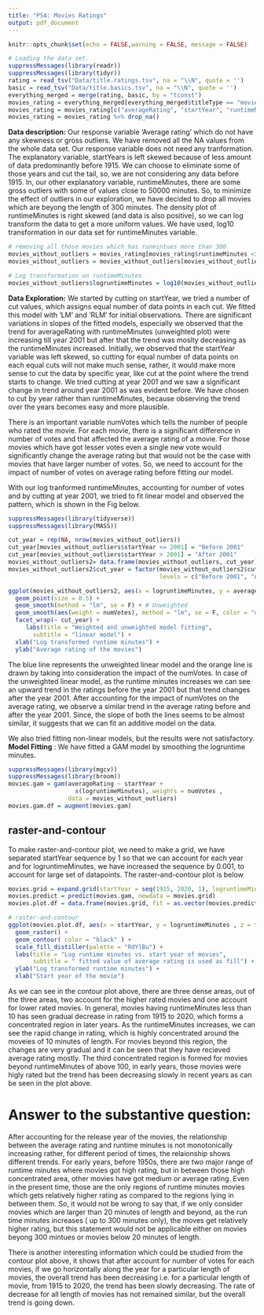 ```yaml
---
title: "PS4: Movies Ratings"
output: pdf_document
---
```


```r
knitr::opts_chunk$set(echo = FALSE,warning = FALSE, message = FALSE)
```

```r
# Loading the data set.
suppressMessages(library(readr))
suppressMessages(library(tidyr))
rating = read_tsv("Data/title.ratings.tsv", na = "\\N", quote = '')
basic = read_tsv("Data/title.basics.tsv", na = "\\N", quote = '')
everything_merged = merge(rating, basic, by = "tconst")
movies_rating = everything_merged[everything_merged$titleType == "movie",]
movies_rating = movies_rating[c("averageRating", "startYear", "runtimeMinutes", "numVotes")]
movies_rating = movies_rating %>% drop_na()
```

**Data description:** Our response variable 'Average rating' which do not have any skewness or gross outliers. We have removed all the NA values from the whole data set. Our response variable does not need any tranformation. The explanatory variable, startYears is left skewed because of less amount of data predominantly before 1915. We can choose to eliminate some of those years and cut the tail, so, we are not considering any data before 1915. In, our other explanatory variable, runtimeMinutes, there are some gross outliers with some of values close to 50000 minutes. So, to minimize the effect of outliers in our exploration, we have decided to drop all movies which are beyong the length of 300 minutes. The density plot of runtimeMinutes is right skewed (and data is also positive), so we can log transform the data to get a more uniform values. We have used, log10 transformation in our data set for runtimeMinutes variable.  

```r
# removing all those movies which has runmintues more than 300
movies_without_outliers = movies_rating[movies_rating$runtimeMinutes <300,]
movies_without_outliers = movies_without_outliers[movies_without_outliers$startYear >=1915,]

# Log transformation on runtimeMinutes
movies_without_outliers$logruntimeMinutes = log10(movies_without_outliers$runtimeMinutes)
```

**Data Exploration:** We started by cutting on startYear, we tried a number of cut values, which assigns equal number of data points in each cut. We fitted this model with 'LM' and 'RLM' for initial observations. There are significant variations in slopes of the fitted models, especially we observed that the trend for averageRating with runtimeMinutes (unweighted plot) were increasing till year 2001 but after that the trend was moslty decreasing as the runtimeMinutes increased. Initially, we observed that the startYear variable was left skewed, so cutting for equal number of data points on each equal cuts will not make much sense, rather, it would make more sense to cut the data by specific year, like cut at the point where the trend starts to change. We tried cutting at year 2001 and we saw a significant change in trend around year 2001 as was evident before. We have chosen to cut by year rather than runtimeMinutes, because observing the trend over the years becomes easy and more plausible.  

There is an important variable numVotes which tells the number of people who rated the movie. For each movie, there is a significant difference in number of votes and that affected the average rating of a movie. For those movies which have got lesser votes even a single new vote would significantly change the average rating but that would not be the case with movies that have larger number of votes. So, we need to account for the impact of number of votes on average rating before fitting our model.  

With our log tranformed runtimeMinutes, accounting for number of votes and by cutting at year 2001, we tried to fit linear model and observed the pattern, which is shown in the Fig below.

```r
suppressMessages(library(tidyverse))
suppressMessages(library(MASS))

cut_year = rep(NA, nrow(movies_without_outliers))
cut_year[movies_without_outliers$startYear <= 2001] = "Before 2001"
cut_year[movies_without_outliers$startYear > 2001] = "After 2001"
movies_without_outliers2= data.frame(movies_without_outliers, cut_year)
movies_without_outliers2$cut_year = factor(movies_without_outliers2$cut_year, 
                                           levels = c("Before 2001", "After 2001"))

ggplot(movies_without_outliers2, aes(x = logruntimeMinutes, y = averageRating)) + 
  geom_point(size = 0.5) + 
  geom_smooth(method = "lm", se = F) + # Unweighted
  geom_smooth(aes(weight = numVotes), method = "lm", se = F, color = "orange") + # weighted
  facet_wrap(~ cut_year) + 
     labs(title = "Weighted and unweighted model fitting", 
       subtitle = "linear model") + 
  xlab("Log transformed runtime minutes") + 
  ylab("Average rating of the movies")
```

The blue line represents the unweighted linear model and the orange line is drawn by taking into consideration the impact of the numVotes. In case of the unweighted linear model, as the runtime minutes increases we can see an upward trend in the ratings before the year 2001 but that trend changes after the year 2001. After accounting for the impact of numVotes on the average rating, we observe a similar trend in the average rating before and after the year 2001. Since, the slope of both the lines seems to be almost similar, it suggests that we can fit an additive model on the data.  
  
We also tried fitting non-linear models, but the results were not satisfactory.  
**Model Fitting** : We have fitted a GAM model by smoothing the logruntime minutes. 

```r
suppressMessages(library(mgcv))
suppressMessages(library(broom))
movies.gam = gam(averageRating ~ startYear + 
                   s(logruntimeMinutes), weights = numVotes , 
                 data = movies_without_outliers)
movies.gam.df = augment(movies.gam)
```

## raster-and-contour
To make raster-and-contour plot, we need to make a grid, we have separated startYear sequence by 1 so that we can account for each year and  for logruntimeMinutes, we have increased the sequence by 0.001, to account for large set of datapoints. The raster-and-contour plot is below  

```r
movies.grid = expand.grid(startYear = seq(1915, 2020, 1), logruntimeMinutes = seq(0, 2.476, 0.001))
movies.predict = predict(movies.gam, newdata = movies.grid)
movies.plot.df = data.frame(movies.grid, fit = as.vector(movies.predict))

# raster-and-contour
ggplot(movies.plot.df, aes(x = startYear, y = logruntimeMinutes , z = fit, fill = fit)) + 
  geom_raster() + 
  geom_contour( color = "black" ) + 
  scale_fill_distiller(palette = "RdYlBu") + 
  labs(title = "Log runtime minutes vs. start year of movies", 
       subtitle = " fitted value of average rating is used as fill") + 
  ylab("Log transformed runtime minutes") + 
  xlab("Start year of the movie")
```

As we can see in the contour plot above, there are three dense areas, out of the three areas, two account for the higher rated movies and one account for lower rated movies. In general, movies having runtimeMinutes less than 10 has seen gradual decrease in rating from 1915 to 2020, which forms a concentrated region in later years. As the runtimeMinutes increases, we can see the rapid change in rating, which is highly concentrated around the moveies of 10 minutes of length. For movies beyond this region, the changes are very gradual and it can be seen that they have recieved average rating mostly. The third concentrated region is formed for movies beyond runtimeMinutes of above 100, in early years, those movies were higly rated but the trend has been decreasing slowly in recent years as can be seen in the plot above.  

# Answer to the substantive question: 
After accounting for the release year of the movies, the relationship between the average rating and runtime minutes is not monotonically increasing rather, for different period of times, the relaionship shows different trends. For early years, before 1950s, there are two major range of runtime minutes where movies got high rating, but in between those high concentrated area, other movies have got medium or average rating. Even in the present time, those are the only regions of runtime minutes movies which gets relatively higher rating as compared to the regions lying in between them. So, it would not be wrong to say that, if we only consider movies which are larger than 20 minutes of length and beyond, as the run time minutes increases ( up to 300 minutes only), the moves get relatively higher rating, but this statement would not be applicable either on movies beyong 300 mintues or movies below 20 minutes of length. 

There is another interesting information which could be studied from the contour plot above, it shows that after account for number of votes for each movies, if we go horizontally along the year for a particular length of movies, the overall trend has been decreasing i.e. for a particular length of movie, from 1915 to 2020, the trend has been slowly decreasing. The rate of decrease for all length of movies has not remained similar, but the overall trend is going down.
